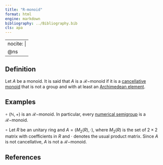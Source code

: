 ```yaml
---
title: "R-monoid"
format: html
engine: markdown
bibliography: ../Bibliography.bib
cls: apa
---
```


---
nocite: |
  @ns
---

<!-- Definición de Num. Sem. -->

## Definition

Let $A$ be a monoid. It is said that $A$ is a $\mathcal{R}-$monoid if it is a [cancellative monoid](M-cancellative.qmd) that is not a group and with at least an [Archimedean element](Archimedean-property.qmd).

## Examples

$\circ$ $(\mathbb{N}, +)$ is an $\mathcal{R}-$monoid. In particular, every [numerical semigroup](../Basic-concepts/Numerical-semigroup.qmd) is a $\mathcal{R}-$monoid.

$\circ$ Let $R$ be an unitary ring and $A = (M_2(R), \cdot)$, where $M_2(R)$ is the set of $2 \times 2$ matrix with coefficients in $R$ and $\cdot$ denotes the usual product matrix. Since $A$ is not cancellative, $A$ is not a $\mathcal{R}-$monoid.

## References

::: {#refs}

:::
